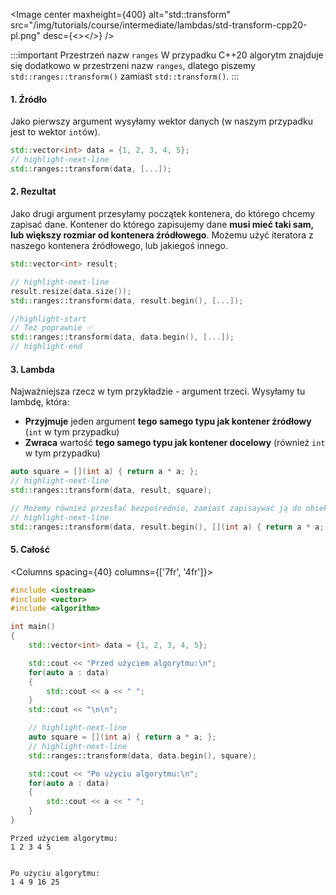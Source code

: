 
<Image center
		maxheight={400}
		alt="std::transform"
		src="/img/tutorials/course/intermediate/lambdas/std-transform-cpp20-pl.png"
		desc={<></>}
	/>
<br/>


:::important Przestrzeń nazw `ranges`
W przypadku C++20 algorytm znajduje się dodatkowo w przestrzeni nazw `ranges`, dlatego piszemy `std::ranges::transform()` zamiast `std::transform()`.
::: 

#### 1. Źródło
Jako pierwszy argument wysyłamy wektor danych (w naszym przypadku jest to wektor `int`ów).
```cpp
std::vector<int> data = {1, 2, 3, 4, 5};
// highlight-next-line
std::ranges::transform(data, [...]);
```
#### 2. Rezultat
Jako drugi argument przesyłamy początek kontenera, do którego chcemy zapisać dane.
Kontener do którego zapisujemy dane **musi mieć taki sam, lub większy rozmiar od kontenera źródłowego**.
Możemu użyć iteratora z naszego kontenera źródłowego, lub jakiegoś innego.
```cpp
std::vector<int> result;

// highlight-next-line
result.resize(data.size());
std::ranges::transform(data, result.begin(), [...]);

//highlight-start
// Też poprawnie ✅
std::ranges::transform(data, data.begin(), [...]);
// highlight-end
```

#### 3. Lambda
Najważniejsza rzecz w tym przykładzie - argument trzeci.
Wysyłamy tu lambdę, która:
- **Przyjmuje** jeden argument **tego samego typu jak kontener źródłowy** (`int` w tym przypadku)
- **Zwraca** wartość **tego samego typu jak kontener docelowy** (również `int` w tym przypadku)

```cpp
auto square = [](int a) { return a * a; };
// highlight-next-line
std::ranges::transform(data, result, square);

// Możemy również przesłać bezpośrednio, zamiast zapisaywać ją do obiektu.
// highlight-next-line
std::ranges::transform(data, result.begin(), [](int a) { return a * a; });
```

#### 5. Całość

<Columns spacing={40} columns={['7fr', '4fr']}>
<div>

```cpp title="Cały program"
#include <iostream>
#include <vector>
#include <algorithm>

int main()
{
	std::vector<int> data = {1, 2, 3, 4, 5};

	std::cout << "Przed użyciem algorytmu:\n";
	for(auto a : data)
	{
		std::cout << a << " ";
	}
	std::cout << "\n\n";

	// highlight-next-line
	auto square = [](int a) { return a * a; };
	// highlight-next-line
    std::ranges::transform(data, data.begin(), square);

	std::cout << "Po użyciu algorytmu:\n";
	for(auto a : data)
	{
		std::cout << a << " ";
	}
}
```

</div>

<div>

```plaintext title="Wynik (konsola)"
Przed użyciem algorytmu:
1 2 3 4 5


Po użyciu algorytmu:
1 4 9 16 25
```

</div>
</Columns>